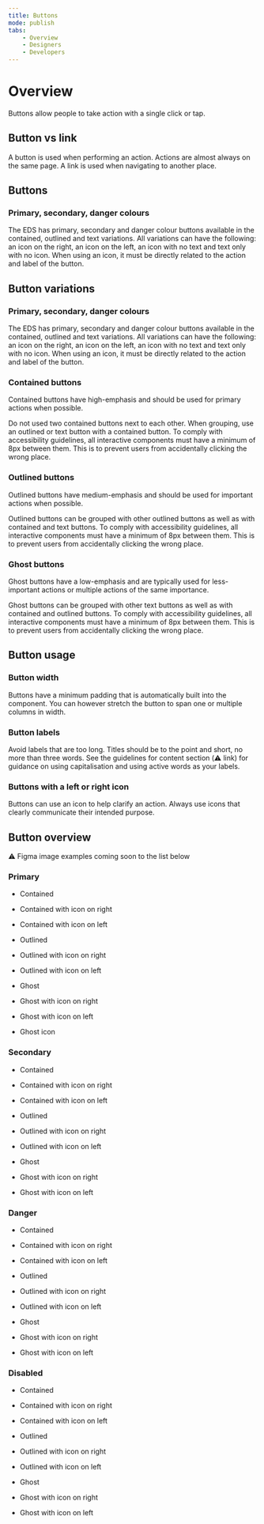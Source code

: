 ```yaml
---
title: Buttons
mode: publish
tabs:
    - Overview
    - Designers
    - Developers 
---
```


# Overview

Buttons allow people to take action with a single click or tap. 

## Button vs link

A button is used when performing an action. Actions are almost always on the same page. A link is used when navigating to another place. 

## Buttons


### Primary, secondary, danger colours

The EDS has primary, secondary and danger colour buttons available in the contained, outlined and text variations. All variations can have the following: an icon on the right, an icon on the left, an icon with no text and text only with no icon. When using an icon, it must be directly related to the action and label of the button. 


## Button variations

### Primary, secondary, danger colours

The EDS has primary, secondary and danger colour buttons available in the contained, outlined and text variations. All variations can have the following: an icon on the right, an icon on the left, an icon with no text and text only with no icon. When using an icon, it must be directly related to the action and label of the button. 


### Contained buttons

Contained buttons have high-emphasis and should be used for primary actions when possible. 

Do not used two contained buttons next to each other. When grouping, use an outlined or text button with a contained button. 
To comply with accessibility guidelines, all interactive components must have a minimum of 8px between them. This is to prevent users from accidentally clicking the wrong place. 


### Outlined buttons

Outlined buttons have medium-emphasis and should be used for important actions when possible. 

Outlined buttons can be grouped with other outlined buttons as well as with contained and text buttons. 
To comply with accessibility guidelines, all interactive components must have a minimum of 8px between them. This is to prevent users from accidentally clicking the wrong place. 


### Ghost buttons

Ghost buttons have a low-emphasis and are typically used for less-important actions or multiple actions of the same importance. 

Ghost buttons can be grouped with other text buttons as well as with contained and outlined buttons. To comply with accessibility guidelines, all interactive components must have a minimum of 8px between them. This is to prevent users from accidentally clicking the wrong place. 


## Button usage

### Button width

Buttons have a minimum padding that is automatically built into the component. You can however stretch the button to span one or multiple columns in width. 


### Button labels

Avoid labels that are too long. Titles should be to the point and short, no more than three words. 
See the guidelines for content section (:warning: link) for guidance on using capitalisation and using active words as your labels. 


### Buttons with a left or right icon
Buttons can use an icon to help clarify an action. Always use icons that clearly communicate their intended purpose. 


## Button overview
:warning: Figma image examples coming soon to the list below


### Primary

* Contained
* Contained with icon on right
* Contained with icon on left

* Outlined
* Outlined with icon on right
* Outlined with icon on left

* Ghost
* Ghost with icon on right
* Ghost with icon on left
* Ghost icon


### Secondary

* Contained
* Contained with icon on right
* Contained with icon on left

* Outlined
* Outlined with icon on right
* Outlined with icon on left

* Ghost
* Ghost with icon on right
* Ghost with icon on left


### Danger

* Contained
* Contained with icon on right
* Contained with icon on left

* Outlined
* Outlined with icon on right
* Outlined with icon on left

* Ghost
* Ghost with icon on right
* Ghost with icon on left


### Disabled

* Contained
* Contained with icon on right
* Contained with icon on left

* Outlined
* Outlined with icon on right
* Outlined with icon on left

* Ghost
* Ghost with icon on right
* Ghost with icon on left
